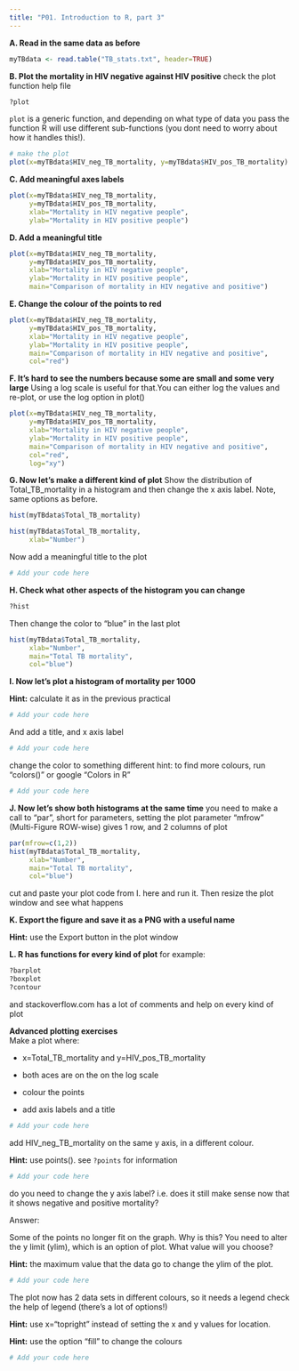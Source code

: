 ```yaml
---
title: "P01. Introduction to R, part 3"
---
```


**A. Read in the same data as before**

```r
myTBdata <- read.table("TB_stats.txt", header=TRUE)
```

**B. Plot the mortality in HIV negative against HIV positive** check the plot function help file

```r
?plot
```

`plot` is a generic function, and depending on what type of data you pass the function R will use different sub-functions (you dont need to worry about how it handles this!).

```r
# make the plot
plot(x=myTBdata$HIV_neg_TB_mortality, y=myTBdata$HIV_pos_TB_mortality)
```

**C. Add meaningful axes labels**

```r
plot(x=myTBdata$HIV_neg_TB_mortality, 
	 y=myTBdata$HIV_pos_TB_mortality,
	 xlab="Mortality in HIV negative people",
	 ylab="Mortality in HIV positive people")
```

**D. Add a meaningful title**

```r
plot(x=myTBdata$HIV_neg_TB_mortality, 
	 y=myTBdata$HIV_pos_TB_mortality,
	 xlab="Mortality in HIV negative people",
	 ylab="Mortality in HIV positive people",
	 main="Comparison of mortality in HIV negative and positive")
```

**E. Change the colour of the points to red**

```r
plot(x=myTBdata$HIV_neg_TB_mortality, 
	 y=myTBdata$HIV_pos_TB_mortality,
	 xlab="Mortality in HIV negative people",
	 ylab="Mortality in HIV positive people",
	 main="Comparison of mortality in HIV negative and positive",
	 col="red")
```

**F. It's hard to see the numbers because some are small and some very large** Using a log scale is useful for that.You can either log the values and re-plot, or use the log option in plot()

```r
plot(x=myTBdata$HIV_neg_TB_mortality, 
	 y=myTBdata$HIV_pos_TB_mortality,
	 xlab="Mortality in HIV negative people",
	 ylab="Mortality in HIV positive people",
	 main="Comparison of mortality in HIV negative and positive",
	 col="red",
	 log="xy")
```

**G. Now let's make a different kind of plot** Show the distribution of Total_TB_mortality in a histogram and then change the x axis label. Note, same options as before.

```r
hist(myTBdata$Total_TB_mortality)

hist(myTBdata$Total_TB_mortality,
	 xlab="Number")
```

Now add a meaningful title to the plot

```r
# Add your code here
```

**H. Check what other aspects of the histogram you can change**

```r
?hist
```

Then change the color to "blue" in the last plot

```r
hist(myTBdata$Total_TB_mortality,
	 xlab="Number",
	 main="Total TB mortality",
	 col="blue")
```

**I. Now let's plot a histogram of mortality per 1000**

**Hint:** calculate it as in the previous practical

```r
# Add your code here
```

And add a title, and x axis label

```r
# Add your code here
```

change the color to something different hint: to find more colours, run "colors()" or google "Colors in R"

```r
# Add your code here
```

**J. Now let's show both histograms at the same time** you need to make a call to "par", short for parameters, setting the plot parameter "mfrow" (Multi-Figure ROW-wise) gives 1 row, and 2 columns of plot

```r
par(mfrow=c(1,2))
hist(myTBdata$Total_TB_mortality,
	 xlab="Number",
	 main="Total TB mortality",
	 col="blue")
```

cut and paste your plot code from I. here and run it. Then resize the plot window and see what happens

**K. Export the figure and save it as a PNG with a useful name**

**Hint:** use the Export button in the plot window

**L. R has functions for every kind of plot** for example:

```r
?barplot
?boxplot
?contour
```

and stackoverflow.com has a lot of comments and help on every kind of plot

**Advanced plotting exercises**\
Make a plot where:

-   x=Total_TB_mortality and y=HIV_pos_TB_mortality

-   both aces are on the on the log scale

-   colour the points

-   add axis labels and a title

```r
# Add your code here
```

add HIV_neg_TB_mortality on the same y axis, in a different colour.

**Hint:** use points(). see `?points` for information

```r
# Add your code here
```

do you need to change the y axis label? i.e. does it still make sense now that it shows negative and positive mortality?

Answer:

Some of the points no longer fit on the graph. Why is this? You need to alter the y limit (ylim), which is an option of plot. What value will you choose?

**Hint:** the maximum value that the data go to change the ylim of the plot.

```r
# Add your code here
```

The plot now has 2 data sets in different colours, so it needs a legend check the help of legend (there's a lot of options!)

**Hint:** use x="topright" instead of setting the x and y values for location.

**Hint:** use the option "fill" to change the colours

```r
# Add your code here
```

